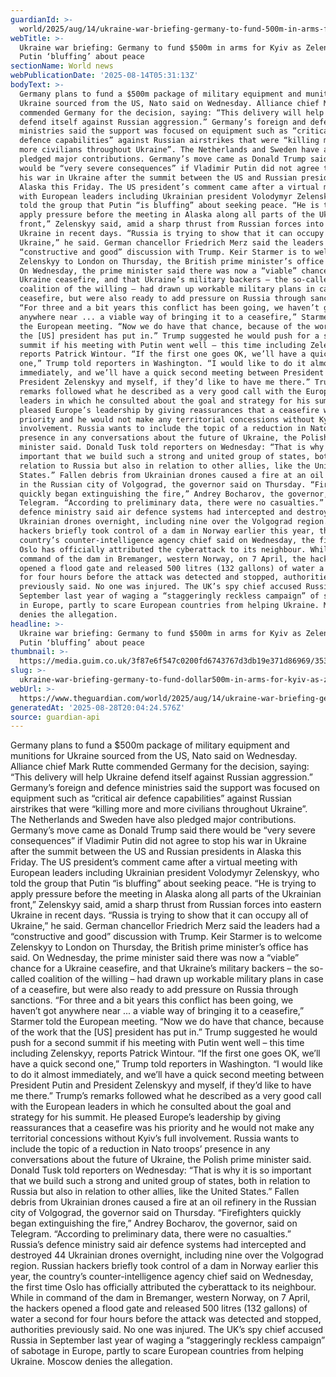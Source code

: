 ```yaml
---
guardianId: >-
  world/2025/aug/14/ukraine-war-briefing-germany-to-fund-500m-in-arms-for-kyiv-as-zelenskyy-says-putin-bluffing-about-peace
webTitle: >-
  Ukraine war briefing: Germany to fund $500m in arms for Kyiv as Zelenskyy says
  Putin ‘bluffing’ about peace
sectionName: World news
webPublicationDate: '2025-08-14T05:31:13Z'
bodyText: >-
  Germany plans to fund a $500m package of military equipment and munitions for
  Ukraine sourced from the US, Nato said on Wednesday. Alliance chief Mark Rutte
  commended Germany for the decision, saying: “This delivery will help Ukraine
  defend itself against Russian aggression.” Germany’s foreign and defence
  ministries said the support was focused on equipment such as “critical air
  defence capabilities” against Russian airstrikes that were “killing more and
  more civilians throughout Ukraine”. The Netherlands and Sweden have also
  pledged major contributions. Germany’s move came as Donald Trump said there
  would be “very severe consequences” if Vladimir Putin did not agree to stop
  his war in Ukraine after the summit between the US and Russian presidents in
  Alaska this Friday. The US president’s comment came after a virtual meeting
  with European leaders including Ukrainian president Volodymyr Zelenskyy, who
  told the group that Putin “is bluffing” about seeking peace. “He is trying to
  apply pressure before the meeting in Alaska along all parts of the Ukrainian
  front,” Zelenskyy said, amid a sharp thrust from Russian forces into eastern
  Ukraine in recent days. “Russia is trying to show that it can occupy all of
  Ukraine,” he said. German chancellor Friedrich Merz said the leaders had a
  “constructive and good” discussion with Trump. Keir Starmer is to welcome
  Zelenskyy to London on Thursday, the British prime minister’s office has said.
  On Wednesday, the prime minister said there was now a “viable” chance for a
  Ukraine ceasefire, and that Ukraine’s military backers – the so-called
  coalition of the willing – had drawn up workable military plans in case of a
  ceasefire, but were also ready to add pressure on Russia through sanctions.
  “For three and a bit years this conflict has been going, we haven’t got
  anywhere near ... a viable way of bringing it to a ceasefire,” Starmer told
  the European meeting. “Now we do have that chance, because of the work that
  the [US] president has put in.” Trump suggested he would push for a second
  summit if his meeting with Putin went well – this time including Zelenskyy,
  reports Patrick Wintour. “If the first one goes OK, we’ll have a quick second
  one,” Trump told reporters in Washington. “I would like to do it almost
  immediately, and we’ll have a quick second meeting between President Putin and
  President Zelenskyy and myself, if they’d like to have me there.” Trump’s
  remarks followed what he described as a very good call with the European
  leaders in which he consulted about the goal and strategy for his summit. He
  pleased Europe’s leadership by giving reassurances that a ceasefire was his
  priority and he would not make any territorial concessions without Kyiv’s full
  involvement. Russia wants to include the topic of a reduction in Nato troops’
  presence in any conversations about the future of Ukraine, the Polish prime
  minister said. Donald Tusk told reporters on Wednesday: “That is why it is so
  important that we build such a strong and united group of states, both in
  relation to Russia but also in relation to other allies, like the United
  States.” Fallen debris from Ukrainian drones caused a fire at an oil refinery
  in the Russian city of Volgograd, the governor said on Thursday. “Firefighters
  quickly began extinguishing the fire,” Andrey Bocharov, the governor, said on
  Telegram. “According to preliminary data, there were no casualties.” Russia’s
  defence ministry said air defence systems had intercepted and destroyed 44
  Ukrainian drones overnight, including nine over the Volgograd region. Russian
  hackers briefly took control of a dam in Norway earlier this year, the
  country’s counter-intelligence agency chief said on Wednesday, the first time
  Oslo has officially attributed the cyberattack to its neighbour. While in
  command of the dam in Bremanger, western Norway, on 7 April, the hackers
  opened a flood gate and released 500 litres (132 gallons) of water a second
  for four hours before the attack was detected and stopped, authorities
  previously said. No one was injured. The UK’s spy chief accused Russia in
  September last year of waging a “staggeringly reckless campaign” of sabotage
  in Europe, partly to scare European countries from helping Ukraine. Moscow
  denies the allegation.
headline: >-
  Ukraine war briefing: Germany to fund $500m in arms for Kyiv as Zelenskyy says
  Putin ‘bluffing’ about peace
thumbnail: >-
  https://media.guim.co.uk/3f87e6f547c0200fd6743767d3db19e371d86969/353_0_3514_2813/500.jpg
slug: >-
  ukraine-war-briefing-germany-to-fund-dollar500m-in-arms-for-kyiv-as-zelenskyy-says-putin-bluffing-about-peace
webUrl: >-
  https://www.theguardian.com/world/2025/aug/14/ukraine-war-briefing-germany-to-fund-500m-in-arms-for-kyiv-as-zelenskyy-says-putin-bluffing-about-peace
generatedAt: '2025-08-28T20:04:24.576Z'
source: guardian-api
---
```

Germany plans to fund a $500m package of military equipment and munitions for Ukraine sourced from the US, Nato said on Wednesday. Alliance chief Mark Rutte commended Germany for the decision, saying: “This delivery will help Ukraine defend itself against Russian aggression.” Germany’s foreign and defence ministries said the support was focused on equipment such as “critical air defence capabilities” against Russian airstrikes that were “killing more and more civilians throughout Ukraine”. The Netherlands and Sweden have also pledged major contributions. Germany’s move came as Donald Trump said there would be “very severe consequences” if Vladimir Putin did not agree to stop his war in Ukraine after the summit between the US and Russian presidents in Alaska this Friday. The US president’s comment came after a virtual meeting with European leaders including Ukrainian president Volodymyr Zelenskyy, who told the group that Putin “is bluffing” about seeking peace. “He is trying to apply pressure before the meeting in Alaska along all parts of the Ukrainian front,” Zelenskyy said, amid a sharp thrust from Russian forces into eastern Ukraine in recent days. “Russia is trying to show that it can occupy all of Ukraine,” he said. German chancellor Friedrich Merz said the leaders had a “constructive and good” discussion with Trump. Keir Starmer is to welcome Zelenskyy to London on Thursday, the British prime minister’s office has said. On Wednesday, the prime minister said there was now a “viable” chance for a Ukraine ceasefire, and that Ukraine’s military backers – the so-called coalition of the willing – had drawn up workable military plans in case of a ceasefire, but were also ready to add pressure on Russia through sanctions. “For three and a bit years this conflict has been going, we haven’t got anywhere near ... a viable way of bringing it to a ceasefire,” Starmer told the European meeting. “Now we do have that chance, because of the work that the [US] president has put in.” Trump suggested he would push for a second summit if his meeting with Putin went well – this time including Zelenskyy, reports Patrick Wintour. “If the first one goes OK, we’ll have a quick second one,” Trump told reporters in Washington. “I would like to do it almost immediately, and we’ll have a quick second meeting between President Putin and President Zelenskyy and myself, if they’d like to have me there.” Trump’s remarks followed what he described as a very good call with the European leaders in which he consulted about the goal and strategy for his summit. He pleased Europe’s leadership by giving reassurances that a ceasefire was his priority and he would not make any territorial concessions without Kyiv’s full involvement. Russia wants to include the topic of a reduction in Nato troops’ presence in any conversations about the future of Ukraine, the Polish prime minister said. Donald Tusk told reporters on Wednesday: “That is why it is so important that we build such a strong and united group of states, both in relation to Russia but also in relation to other allies, like the United States.” Fallen debris from Ukrainian drones caused a fire at an oil refinery in the Russian city of Volgograd, the governor said on Thursday. “Firefighters quickly began extinguishing the fire,” Andrey Bocharov, the governor, said on Telegram. “According to preliminary data, there were no casualties.” Russia’s defence ministry said air defence systems had intercepted and destroyed 44 Ukrainian drones overnight, including nine over the Volgograd region. Russian hackers briefly took control of a dam in Norway earlier this year, the country’s counter-intelligence agency chief said on Wednesday, the first time Oslo has officially attributed the cyberattack to its neighbour. While in command of the dam in Bremanger, western Norway, on 7 April, the hackers opened a flood gate and released 500 litres (132 gallons) of water a second for four hours before the attack was detected and stopped, authorities previously said. No one was injured. The UK’s spy chief accused Russia in September last year of waging a “staggeringly reckless campaign” of sabotage in Europe, partly to scare European countries from helping Ukraine. Moscow denies the allegation.

